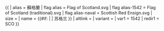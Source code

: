 {{ {{{1<noinclude>|country showdata</noinclude>}}}
| alias = 蘇格蘭
| flag alias = Flag of Scotland.svg
| flag alias-1542 = Flag of Scotland (traditional).svg
| flag alias-naval = Scottish Red Ensign.svg
| size = {{{size|}}}
| name = {{#if: {{{name|}}} | {{{name|}}} | 苏格兰 }}
| altlink = {{{altlink|}}}
| variant = {{{variant|}}}
<noinclude>
| var1 = 1542
| redir1 = SCO
</noinclude>
}}